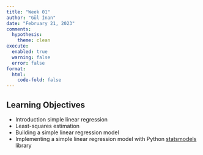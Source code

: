```yaml
---
title: "Week 01"
author: "Gül İnan"
date: "February 21, 2023"
comments:
  hypothesis: 
    theme: clean
execute: 
  enabled: true
  warning: false
  error: false
format: 
  html:
    code-fold: false
---
```


## Learning Objectives

-   Introduction simple linear regression
-   Least-squares estimation
-   Building a simple linear regression model
-   Implementing a simple linear regression model with Python [statsmodels](https://www.statsmodels.org/stable/index.html) library

